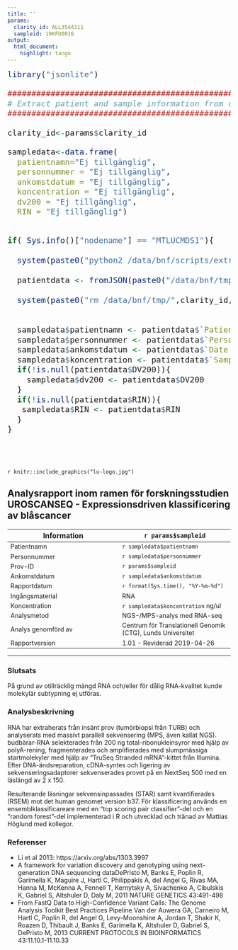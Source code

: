 ```yaml
---
title: ''
params:
  clarity_id: ALL354A311
  sampleid: 19KFU0016
output:
  html_document:
    highlight: tango
---
```



<style type="text/css">

body, td {
font-size: 14px;
}
code.r{
font-size: 18px;
}
pre {
font-size: 14px
}
</style>


```r

library("jsonlite")

#######################################################
# Extract patient and sample information from clarity if on region skåne server
#######################################################

clarity_id<-params$clarity_id

sampledata<-data.frame(
  patientnamn="Ej tillgänglig",
  personnummer = "Ej tillgänglig",
  ankomstdatum = "Ej tillgänglig",
  koncentration = "Ej tillgänglig",
  dv200 = "Ej tillgänglig",
  RIN = "Ej tillgänglig")


if( Sys.info()["nodename"] == "MTLUCMDS1"){
  
  system(paste0("python2 /data/bnf/scripts/extract_sample_info_from_clarity.py --sampleid ",clarity_id," --out ", "/data/bnf/tmp/",clarity_id,".json"))
  
  patientdata <- fromJSON(paste0("/data/bnf/tmp/",clarity_id,".json"))
  
  system(paste0("rm /data/bnf/tmp/",clarity_id,".json"))
  
  
  sampledata$patientnamn <- patientdata$`Patient Name`
  sampledata$personnummer <- patientdata$`Personal Identity Number`
  sampledata$ankomstdatum <- patientdata$`Date of arrival`
  sampledata$koncentration <- patientdata$`Sample concentration (ng/ul)`
  if(!is.null(patientdata$DV200)){
    sampledata$dv200 <- patientdata$DV200
  }
  if(!is.null(patientdata$RIN)){
   sampledata$RIN <- patientdata$RIN 
  }
}





```

`r knitr::include_graphics("lu-logo.jpg")`

## Analysrapport inom ramen för forskningsstudien UROSCANSEQ - Expressionsdriven klassificering av blåscancer




Information   | `r params$sampleid`
------------- | -------------
Patientnamn   | `r sampledata$patientnamn`
Personnummer  | `r sampledata$personnummer`
Prov-ID       | `r params$sampleid`
Ankomstdatum  | `r sampledata$ankomstdatum`
Rapportdatum  | `r format(Sys.time(), "%Y-%m-%d")`
Ingångsmaterial    | RNA
Koncentration  | `r sampledata$koncentration` ng/ul
Analysmetod   | NGS-/MPS-analys med RNA-seq
Analys genomförd av  | Centrum för Translationell Genomik (CTG), Lunds Universitet
Rapportversion  | 1.01 - Reviderad 2019-04-26

***

### Slutsats

På grund av otillräcklig mängd RNA och/eller för dålig RNA-kvalitet kunde molekylär subtypning ej utföras.


### Analysbeskrivning

RNA har extraherats från insänt prov (tumörbiopsi från TURB) och analyserats med massivt parallell sekvensering (MPS, även kallat NGS). budbärar-RNA selekterades från 200 ng total-ribonukleinsyror med hjälp av polyA-rening, fragmenterades och amplifierades med slumpmässiga startmolekyler med hjälp av "TruSeq Stranded mRNA"-kittet från Illumina. Efter DNA-ändsreparation, cDNA-syntes och ligering av sekvenseringsadaptorer sekvenserades provet på en NextSeq 500 med en läslängd av 2 x 150.

Resulterande läsningar sekvensinpassades (STAR) samt kvantifierades (RSEM) mot det human genomet version b37. För klassificering används en ensemblklassificareare med en "top scoring pair classifier"-del och en "random forest"-del implementerad i R och utvecklad och tränad av Mattias Höglund med kollegor.

### Referenser
* Li et al 2013: https://arxiv.org/abs/1303.3997
* A framework for variation discovery and genotyping using next-generation DNA sequencing dataDePristo M, Banks E, Poplin R, Garimella K, Maguire J, Hartl C, Philippakis A, del Angel G, Rivas MA, Hanna M, McKenna A, Fennell T, Kernytsky A, Sivachenko A, Cibulskis K, Gabriel S, Altshuler D, Daly M, 2011 NATURE GENETICS 43:491-498
* From FastQ Data to High-Confidence Variant Calls: The Genome Analysis Toolkit Best Practices Pipeline Van der Auwera GA, Carneiro M, Hartl C, Poplin R, del Angel G, Levy-Moonshine A, Jordan T, Shakir K, Roazen D, Thibault J, Banks E, Garimella K, Altshuler D, Gabriel S, DePristo M, 2013 CURRENT PROTOCOLS IN BIOINFORMATICS 43:11.10.1-11.10.33

